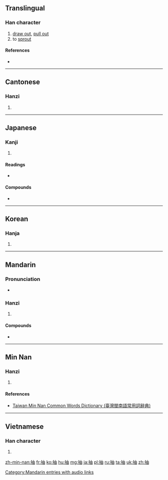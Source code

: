 ==Translingual==

===Han character===
{{Han char|rn=64|rad=手|as=05|sn=8|four=5506<sub>0</sub>|canj=手中田 (QLW)|ids=⿰[[扌]][[由]]}}

# [[draw out]], [[pull out]]
# to [[sprout]]

====References====
* {{Han ref|kx=0424.080|dkj=11930|dj=0772.040|hdz=31852.020|uh=62BD|ud=25277|bh=A9E2|bd=43490}}

----

==Cantonese==

===Hanzi===
{{yue-hanzi|jyut=cau1|y=chau1}}

# {{defn|lang=yue|sort=手05}}

----

==Japanese==

===Kanji===
{{ja-kanji|grade=c|rs=手05}}

# {{defn|lang=ja|sort=手05}}

====Readings====
* {{ja-readings|goon=[[ちゅう]] (chū)|kanon=[[ちゅう]] (chū)|kun=[[ぬく]] (nuku), [[ひく]] (hiku)}}

====Compounds====
* {{l|ja|抽象|tr=[[ちゅうしょう]], chūshō}}

----

==Korean==

===Hanja===
{{ko-hanja|hangeul=추|eumhun=|rv=chu|mr=ch'u|y=chwu}}

# {{defn|lang=ko|sort=手05}}

----

==Mandarin==

===Pronunciation===
* {{audio|zh-chōu.ogg|audio|lang=cmn}}

===Hanzi===
{{cmn-hanzi|pin=[[chōu]] ([[chou1]]), [[jié]] ([[jie2]])|wg=ch'ou<sup>1</sup>, chieh<sup>2</sup>}}

# {{defn|lang=cmn|sort=手05}}

====Compounds====
* {{l|cmn|抽象|tr=chōuxiàng}}

[[Category:Mandarin entries with audio links]]

----

==Min Nan==

===Hanzi===
{{nan-hanzi|tlpa=thiu}}

# {{defn|lang=nan|sort=手05}}

====References====
*[http://twblg.dict.edu.tw/holodict_new/result_detail.jsp?n_no=3959&curpage=1&sample=%E6%8A%BD&radiobutton=1&querytarget=1&limit=20&pagenum=1&rowcount=19 Taiwan Min Nan Common Words Dictionary (臺灣閩南語常用詞辭典)]

----

==Vietnamese==

===Han character===
{{vi-hantu|[[trừu]], [[ắp]], [[ép]], [[ẹp]], [[trìu]]|rs=手05}}

# {{defn|lang=vi}}

[[zh-min-nan:抽]]
[[fr:抽]]
[[ko:抽]]
[[hu:抽]]
[[mg:抽]]
[[ja:抽]]
[[pl:抽]]
[[ru:抽]]
[[ta:抽]]
[[uk:抽]]
[[zh:抽]]